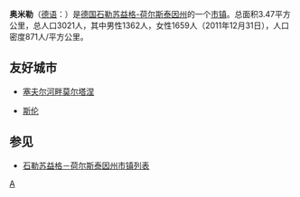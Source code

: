 {{Infobox Settlement
| name = 奥米勒
| native_name             = Aumühle
| settlement_type         = 市镇
| image_skyline = BismarckturmAumuehle.jpg
| imagesize = 250px
| image_caption = 奥米勒的[[俾斯麦塔|俾斯麦塔]]
| image_flag = 
| image_shield = Aumuehle Wappen.png
| pushpin_map = Germany
| pushpin_label_position = bottom
| subdivision_type = 国家
| subdivision_name = {{GER}}
| subdivision_type1 = [[德国行政区划|州]]
| subdivision_name1 = [[石勒苏益格-荷尔斯泰因州|石勒苏益格-荷尔斯泰因州]]
| subdivision_type2       = [[县_(德国)|县]]
| subdivision_name2 =  [[劳恩堡县|劳恩堡县]]
| elevation_m = 30
| elevation_ft = 
| area_total_km2 = 3.47
| population_total        = 3021
| population_as_of        = 2011
| population_density_km2  = auto
| population_demonym      = 
| population_note         = 
| timezone1               = [[欧洲中部时间|CET]]
| utc_offset1             = +1
| timezone1_DST           = [[欧洲中部夏令时间|CEST]]
| utc_offset1_DST         = +2
| postal_code_type        = 邮编
| postal_code             = 21521
| latd = 53
| latm = 31
| lats = 54
| latNS = N
| longd = 10
| longm = 18
| longs = 55
| longEW = E
| website =  
}}
'''奥米勒'''（[[德语|德语]]：'''{{lang|de|Aumühle}}'''）是[[德国|德国]][[石勒苏益格-荷尔斯泰因州|石勒苏益格-荷尔斯泰因州]]的一个[[市镇_(德国)|市镇]]。总面积3.47平方公里，总人口3021人，其中男性1362人，女性1659人（2011年12月31日），人口密度871人/平方公里。

==友好城市==
*{{FRA}}[[塞夫尔河畔莫尔塔涅|塞夫尔河畔莫尔塔涅]]
*{{NET}}[[斯伦|斯伦]]

== 参见 ==
*[[石勒苏益格－荷尔斯泰因州市镇列表|石勒苏益格－荷尔斯泰因州市镇列表]]

{{Authority control}}

[[Category:石勒苏益格-荷尔斯泰因州市镇|A]]


{{Germany-geo-stub}}